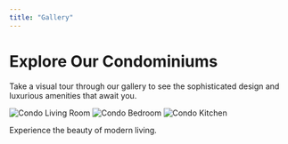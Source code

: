 ```yaml
---
title: "Gallery"
---
```


# Explore Our Condominiums

Take a visual tour through our gallery to see the sophisticated design and luxurious amenities that await you.

![Condo Living Room](/images/living_room.jpg)
![Condo Bedroom](/images/bedroom.jpg)
![Condo Kitchen](/images/kitchen.jpg)

Experience the beauty of modern living.
